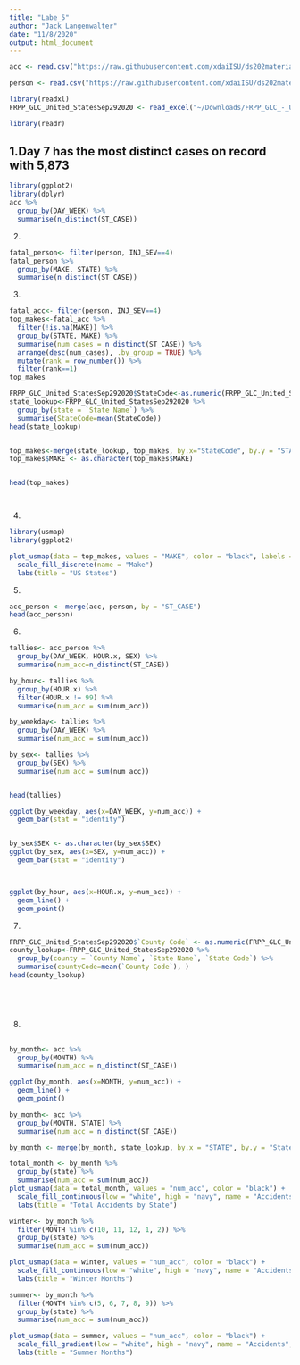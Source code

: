 ```yaml
---
title: "Labe_5"
author: "Jack Langenwalter"
date: "11/8/2020"
output: html_document
---
```

```r
acc <- read.csv("https://raw.githubusercontent.com/xdaiISU/ds202materials/master/hwlabs/fars2017/accident.csv", stringsAsFactors = FALSE)
```

```r
person <- read.csv("https://raw.githubusercontent.com/xdaiISU/ds202materials/master/hwlabs/fars2017/person.csv", stringsAsFactors = FALSE)
```

```r
library(readxl)
FRPP_GLC_United_StatesSep292020 <- read_excel("~/Downloads/FRPP_GLC_-_United_StatesSep292020.xlsx")
```

```r
library(readr)
```
## 1.Day 7 has the most distinct cases on record with 5,873
```r
library(ggplot2)
library(dplyr)
acc %>%
  group_by(DAY_WEEK) %>%
  summarise(n_distinct(ST_CASE))
```
2. 
```r
fatal_person<- filter(person, INJ_SEV==4)
fatal_person %>% 
  group_by(MAKE, STATE) %>%
  summarise(n_distinct(ST_CASE))
```
3. 
```r
fatal_acc<- filter(person, INJ_SEV==4)
top_makes<-fatal_acc %>%
  filter(!is.na(MAKE)) %>%
  group_by(STATE, MAKE) %>%
  summarise(num_cases = n_distinct(ST_CASE)) %>%
  arrange(desc(num_cases), .by_group = TRUE) %>%
  mutate(rank = row_number()) %>%
  filter(rank==1)
top_makes
```

```r

FRPP_GLC_United_StatesSep292020$StateCode<-as.numeric(FRPP_GLC_United_StatesSep292020$`State Code`)
state_lookup<-FRPP_GLC_United_StatesSep292020 %>%
  group_by(state = `State Name`) %>%
  summarise(StateCode=mean(StateCode))
head(state_lookup)


top_makes<-merge(state_lookup, top_makes, by.x="StateCode", by.y = "STATE")
top_makes$MAKE <- as.character(top_makes$MAKE)


head(top_makes)




```
4.
```r
library(usmap)
library(ggplot2)

plot_usmap(data = top_makes, values = "MAKE", color = "black", labels = TRUE) +
  scale_fill_discrete(name = "Make")
  labs(title = "US States")
```

5.
```r
acc_person <- merge(acc, person, by = "ST_CASE")
head(acc_person)
```
6.
```r
tallies<- acc_person %>%
  group_by(DAY_WEEK, HOUR.x, SEX) %>%
  summarise(num_acc=n_distinct(ST_CASE))

by_hour<- tallies %>%
  group_by(HOUR.x) %>%
  filter(HOUR.x != 99) %>%
  summarise(num_acc = sum(num_acc))

by_weekday<- tallies %>%
  group_by(DAY_WEEK) %>%
  summarise(num_acc = sum(num_acc))

by_sex<- tallies %>%
  group_by(SEX) %>%
  summarise(num_acc = sum(num_acc))


head(tallies)

ggplot(by_weekday, aes(x=DAY_WEEK, y=num_acc)) +
  geom_bar(stat = "identity")


by_sex$SEX <- as.character(by_sex$SEX)
ggplot(by_sex, aes(x=SEX, y=num_acc)) +
  geom_bar(stat = "identity")



ggplot(by_hour, aes(x=HOUR.x, y=num_acc)) +
  geom_line() + 
  geom_point()
```
7. 
```r
FRPP_GLC_United_StatesSep292020$`County Code` <- as.numeric(FRPP_GLC_United_StatesSep292020$`County Code`)
county_lookup<-FRPP_GLC_United_StatesSep292020 %>%
  group_by(county = `County Name`, `State Name`, `State Code`) %>%
  summarise(countyCode=mean(`County Code`), )
head(county_lookup)





```

8. ##
```r
by_month<- acc %>%
  group_by(MONTH) %>%
  summarise(num_acc = n_distinct(ST_CASE))

ggplot(by_month, aes(x=MONTH, y=num_acc)) +
  geom_line() + 
  geom_point()

by_month<- acc %>%
  group_by(MONTH, STATE) %>%
  summarise(num_acc = n_distinct(ST_CASE))

by_month <- merge(by_month, state_lookup, by.x = "STATE", by.y = "StateCode")

total_month <- by_month %>%
  group_by(state) %>%
  summarise(num_acc = sum(num_acc))
plot_usmap(data = total_month, values = "num_acc", color = "black") +
  scale_fill_continuous(low = "white", high = "navy", name = "Accidents") +
  labs(title = "Total Accidents by State")

winter<- by_month %>%
  filter(MONTH %in% c(10, 11, 12, 1, 2)) %>%
  group_by(state) %>%
  summarise(num_acc = sum(num_acc))

plot_usmap(data = winter, values = "num_acc", color = "black") +
  scale_fill_continuous(low = "white", high = "navy", name = "Accidents", limits = c(0, 1500)) +
  labs(title = "Winter Months")

summer<- by_month %>%
  filter(MONTH %in% c(5, 6, 7, 8, 9)) %>%
  group_by(state) %>%
  summarise(num_acc = sum(num_acc))

plot_usmap(data = summer, values = "num_acc", color = "black") +
  scale_fill_gradient(low = "white", high = "navy", name = "Accidents", limits = c(0, 1500)) +
  labs(title = "Summer Months")
```

